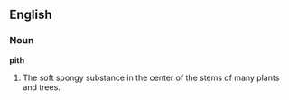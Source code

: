 ==English==

===Noun===

'''pith'''

#The soft spongy substance in the center of the stems of many plants and trees.